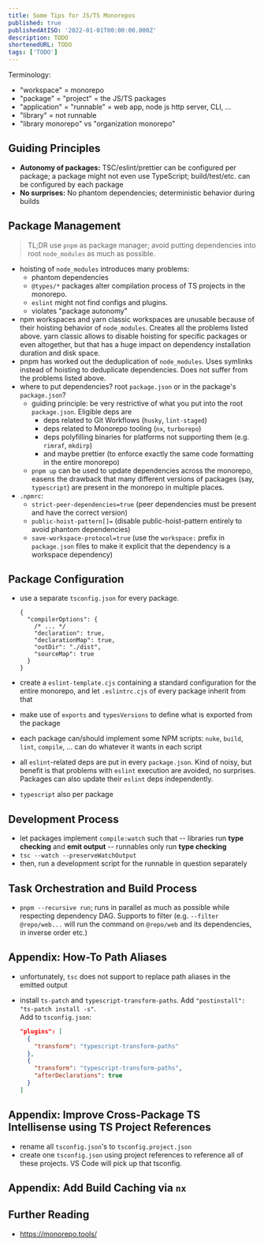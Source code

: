 ```yaml
---
title: Some Tips for JS/TS Monorepos
published: true
publishedAtISO: '2022-01-01T00:00:00.000Z'
description: TODO
shortenedURL: TODO
tags: ['TODO']
---
```


Terminology:

- "workspace" = monorepo
- "package" = "project" = the JS/TS packages
- "application" = "runnable" = web app, node js http server, CLI, ...
- "library" = not runnable
- "library monorepo" vs "organization monorepo"

## Guiding Principles

- **Autonomy of packages:** TSC/eslint/prettier can be configured per package; a package might not even use TypeScript; build/test/etc. can be configured by each package
- **No surprises:** No phantom dependencies; deterministic behavior during builds

## Package Management

> TL;DR use `pnpm` as package manager; avoid putting dependencies into root `node_modules` as much as possible.

- hoisting of `node_modules` introduces many problems:
  - phantom dependencies
  - `@types/*` packages alter compilation process of TS projects in the monorepo.
  - `eslint` might not find configs and plugins.
  - violates "package autonomy"
- npm workspaces and yarn classic workspaces are unusable because of their hoisting behavior of `node_modules`. Creates all the problems listed above. yarn classic allows to disable hoisting for specific packages or even altogether, but that has a huge impact on dependency installation duration and disk space.
- pnpm has worked out the deduplication of `node_modules`. Uses symlinks instead of hoisting to deduplicate dependencies. Does not suffer from the problems listed above.
- where to put dependencies? root `package.json` or in the package's `package.json`?
  - guiding principle: be very restrictive of what you put into the root `package.json`. Eligible deps are
    - deps related to Git Workflows (`husky`, `lint-staged`)
    - deps related to Monorepo tooling (`nx`, `turborepo`)
    - deps polyfilling binaries for platforms not supporting them (e.g. `rimraf`, `mkdirp`)
    - and maybe prettier (to enforce exactly the same code formatting in the entire monorepo)
  - `pnpm up` can be used to update dependencies across the monorepo, easens the drawback that many different versions of packages (say, `typescript`) are present in the monorepo in multiple places.
- `.npmrc`:
  - `strict-peer-dependencies=true` (peer dependencies must be present and have the correct version)
  - `public-hoist-pattern[]=` (disable public-hoist-pattern entirely to avoid phantom dependencies)
  - `save-workspace-protocol=true` (use the `workspace:` prefix in `package.json` files to make it explicit that the dependency is a workspace dependency)

## Package Configuration

- use a separate `tsconfig.json` for every package.

  ```jsonc
  {
    "compilerOptions": {
      /* ... */
      "declaration": true,
      "declarationMap": true,
      "outDir": "./dist",
      "sourceMap": true
    }
  }
  ```

- create a `eslint-template.cjs` containing a standard configuration for the entire monorepo, and let `.eslintrc.cjs` of every package inherit from that
- make use of `exports` and `typesVersions` to define what is exported from the package
- each package can/should implement some NPM scripts: `nuke`, `build`, `lint`, `compile`, ... can do whatever it wants in each script
- all `eslint`-related deps are put in every `package.json`. Kind of noisy, but benefit is that problems with `eslint` execution are avoided, no surprises. Packages can also update their `eslint` deps independently.
- `typescript` also per package

## Development Process

- let packages implement `compile:watch` such that
  -- libraries run **type checking** and **emit output**
  -- runnables only run **type checking**
- `tsc --watch --preserveWatchOutput`
- then, run a development script for the runnable in question separately

## Task Orchestration and Build Process

- `pnpm --recursive run`; runs in parallel as much as possible while respecting dependency DAG. Supports to filter (e.g. `--filter @repo/web...` will run the command on `@repo/web` and its dependencies, in inverse order etc.)

## Appendix: How-To Path Aliases

- unfortunately, `tsc` does not support to replace path aliases in the emitted output
- install `ts-patch` and `typescript-transform-paths`. Add `"postinstall": "ts-patch install -s"`.  
  Add to `tsconfig.json`:

  ```json
  "plugins": [
    {
      "transform": "typescript-transform-paths"
    },
    {
      "transform": "typescript-transform-paths",
      "afterDeclarations": true
    }
  ]
  ```

## Appendix: Improve Cross-Package TS Intellisense using TS Project References

- rename all `tsconfig.json`'s to `tsconfig.project.json`
- create one `tsconfig.json` using project references to reference all of these projects. VS Code will pick up that tsconfig.

## Appendix: Add Build Caching via `nx`

## Further Reading

- <https://monorepo.tools/>
